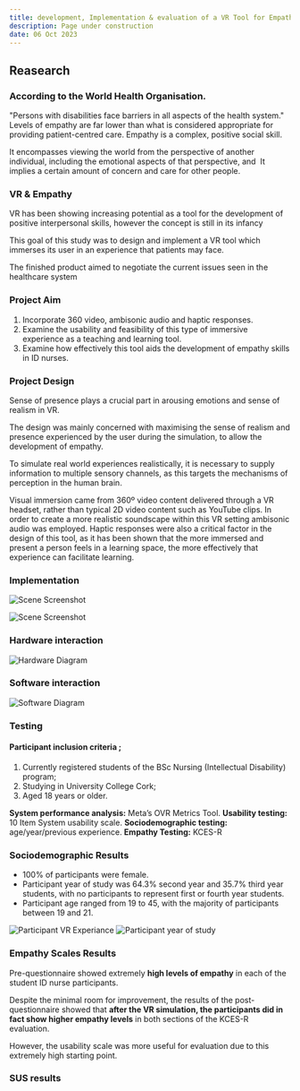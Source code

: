---
title: development, Implementation & evaluation of a VR Tool for Empathy Skills Training in Student Intellectual Disability Nurses
description: Page under construction
date: 06 Oct 2023
---

## Reasearch

### According to the World Health Organisation.
"Persons with disabilities face barriers in all aspects of the health system."
Levels of empathy are far lower than what is considered appropriate for providing patient-centred care.
Empathy is a complex, positive social skill.

It encompasses viewing the world from the perspective of another individual, including the emotional aspects of that perspective, and 
It implies a certain amount of concern and care for other people.

### VR & Empathy

VR has been showing increasing potential as a tool for the development of positive interpersonal skills, however the concept is still in its infancy

This goal of this study was to design and implement a VR tool which immerses its user in an experience that patients may face.

The finished product aimed to negotiate the current issues seen in the healthcare system

### Project Aim

1. Incorporate 360 video, ambisonic audio and haptic responses. 
2. Examine the usability and feasibility of this type of immersive experience as a teaching and learning tool. 
3. Examine how effectively this tool aids the development of empathy skills in ID nurses. 

### Project Design

Sense of presence plays a crucial part in arousing emotions and sense of realism in VR. 

The design was mainly concerned with maximising the sense of realism and presence experienced by the user during the simulation, to allow the development of empathy.

To simulate real world experiences realistically, it is necessary to supply information to multiple sensory channels, as this targets the mechanisms of perception in the human brain. 

Visual immersion came from 360º video content delivered through a VR headset, rather than typical 2D video content such as YouTube clips. In order to create a more realistic
soundscape within this VR setting ambisonic audio was employed. Haptic responses were also a critical factor in the design of this tool, as it has been shown that the more immersed and
present a person feels in a learning space, the more effectively that experience can facilitate
learning.

### Implementation

  <img src="/images/SceneScreenshot.png" alt="Scene Screenshot" style="max-width: 100%; text-align: center;height: auto;" />

![Scene Screenshot](/public/images/SceneScreenshot.png)

### Hardware interaction
![Hardware Diagram](/public/images/hardware.png)

### Software interaction
![Software Diagram](/public/images/software.png)

### Testing
#### Participant inclusion criteria ; 
1. Currently registered students of the BSc Nursing (Intellectual Disability) program; 
2. Studying in University College Cork;
3. Aged 18 years or older.

**System performance analysis:** Meta’s OVR Metrics Tool.
**Usability testing:** 10 Item System usability scale.
**Sociodemographic testing:** age/year/previous experience.
**Empathy Testing:** KCES-R

### Sociodemographic Results
- 100% of participants were female.
- Participant year of study was 64.3% second year and 35.7% third year students, with no participants to represent first or fourth year students. 
- Participant age ranged from 19 to 45, with the majority of participants between 19 and 21.

![Participant VR Experiance](/public/images/vrExp.png)
![Participant year of study](/public/images/participantsYear.png)

### Empathy Scales Results 
Pre-questionnaire showed extremely **high levels of empathy** in each of the student ID nurse participants.

Despite the minimal room for improvement, the results of the post-questionnaire showed that **after the VR simulation, the participants did in fact show higher empathy levels** in both sections of the KCES-R evaluation.

However, the usability scale was more useful for evaluation due to this extremely high starting point.

### SUS results
